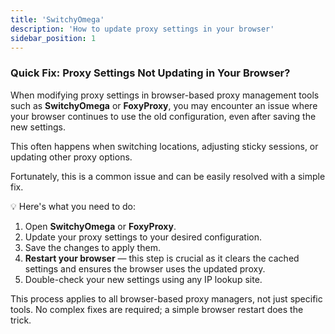 ```yaml
---
title: 'SwitchyOmega'
description: 'How to update proxy settings in your browser'
sidebar_position: 1
---
```


### Quick Fix: Proxy Settings Not Updating in Your Browser?
When modifying proxy settings in browser-based proxy management tools such as **SwitchyOmega** or **FoxyProxy**, you may encounter an issue where your browser continues to use the old configuration, even after saving the new settings. 

This often happens when switching locations, adjusting sticky sessions, or updating other proxy options. 

Fortunately, this is a common issue and can be easily resolved with a simple fix.

💡 Here's what you need to do:
1. Open **SwitchyOmega** or **FoxyProxy**.
2. Update your proxy settings to your desired configuration.
3. Save the changes to apply them.
4. **Restart your browser** — this step is crucial as it clears the cached settings and ensures the browser uses the updated proxy.
5. Double-check your new settings using any IP lookup site.

This process applies to all browser-based proxy managers, not just specific tools. No complex fixes are required; a simple browser restart does the trick.